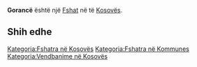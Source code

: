 {{Fshat në Kosovës
 | Emri                = Gorancë
| sqi_N_name = Gorancë
| sqi_N_FULL_NAME_RO = Gorancë
| sqi_N_FULL_NAME_ND_RO = Gorance
| sqi_N_SORT_NAME_RG = GORANCE
| sqi_N_FULL_NAME_RG = Gorancë
| sqi_N_FULL_NAME_ND_RG = Gorance
| sqi_V_name = Garancë
| sqi_V_FULL_NAME_RO = Garancë Malësi
| sqi_V_FULL_NAME_ND_RO = Garance Malesi
| sqi_V_SORT_NAME_RG = GARANCE MALESI
| sqi_V_FULL_NAME_RG = Garancë Malësi
| sqi_V_FULL_NAME_ND_RG = Garance Malesi
| srp_N_name = Gorance
| srp_N_FULL_NAME_RO = Gorance
| srp_N_FULL_NAME_ND_RO = Gorance
| srp_N_SORT_NAME_RG = GORANCE
| srp_N_FULL_NAME_RG = Gorance
| srp_N_FULL_NAME_ND_RG = Gorance
| srp_NS_name = Горанце
| srp_NS_FULL_NAME_RO = Горанце
| srp_NS_FULL_NAME_ND_RO = Горанце
| srp_NS_SORT_NAME_RG = ГОРАНЦЕ
| srp_NS_FULL_NAME_RG = Горанце
| srp_NS_FULL_NAME_ND_RG = Горанце

 | Emri (Rasa dhanore) = 
 | Figura              = 
 | Shteti              = Kosovo
 | Komuna              = 
 | Kodi postar         = 
 | Sipërfaqja          = 

 | Popullsia           = 

 | Regj. i popullsisë  = 
 | Dend. e popullsisë  = 
 | Faqja zyrtare       = 
 <!--- Koordinatat ----> 
 | Gjerësia            = 42.141389
 | Gjatësia            = 21.233333
 | Lartësia            = 
}}
'''Gorancë''' është një [[Fshat]] në [[]] të [[Kosovës]].

<!-- == Gjeografia == -->
<!-- == Historia == -->
<!-- == Demografia == -->
== Shih edhe ==
{{Komuna }}
{{Kosovo-Administrata-Cung}}

[[Kategoria:Fshatra në Kosovës]]
[[Kategoria:Fshatra në Kommunes ]]
[[Kategoria:Vendbanime në Kosovës]]